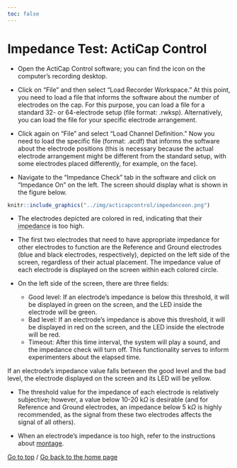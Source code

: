 ```yaml
---
toc: false
---
```


# Impedance Test: ActiCap Control

-   Open the ActiCap Control software; you can find the icon on the computer's recording desktop.

-   Click on "File" and then select "Load Recorder Workspace." At this point, you need to load a file that informs the software about the number of electrodes on the cap. For this purpose, you can load a file for a standard 32- or 64-electrode setup (file format: .rwksp). Alternatively, you can load the file for your specific electrode arrangement.

-   Click again on "File" and select "Load Channel Definition." Now you need to load the specific file (format: .acdf) that informs the software about the electrode positions (this is necessary because the actual electrode arrangement might be different from the standard setup, with some electrodes placed differently, for example, on the face).

-   Navigate to the "Impedance Check" tab in the software and click on "Impedance On" on the left. The screen should display what is shown in the figure below.

```r
knitr::include_graphics("../img/acticapcontrol/impedanceon.png")

```

<p>

-   The electrodes depicted are colored in red, indicating that their <abbr title="Roughly, impedance is a measure of resistance to electric current flow (from the scalp to the electrode).">impedance</abbr> is too high.

    </p>

-   The first two electrodes that need to have appropriate impedance for other electrodes to function are the Reference and Ground electrodes (blue and black electrodes, respectively), depicted on the left side of the screen, regardless of their actual placement. The impedance value of each electrode is displayed on the screen within each colored circle.

-   On the left side of the screen, there are three fields:

    -   Good level: If an electrode's impedance is below this threshold, it will be displayed in green on the screen, and the LED inside the electrode will be green.
    -   Bad level: If an electrode's impedance is above this threshold, it will be displayed in red on the screen, and the LED inside the electrode will be red.
    -   Timeout: After this time interval, the system will play a sound, and the impedance check will turn off. This functionality serves to inform experimenters about the elapsed time.

If an electrode's impedance value falls between the good level and the bad level, the electrode displayed on the screen and its LED will be yellow.

-   The threshold value for the impedance of each electrode is relatively subjective; however, a value below 10-20 k$\Omega$ is desirable (and for Reference and Ground electrodes, an impedance below 5 k$\Omega$ is highly recommended, as the signal from these two electrodes affects the signal of all others).

-   When an electrode's impedance is too high, refer to the instructions about [montage](eng_montage.html#montage).

[Go to top](#top) /
[Go back to the home page](english_index.html)